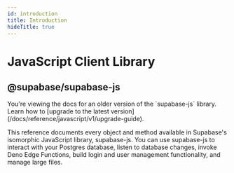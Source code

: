 ```yaml
---
id: introduction
title: Introduction
hideTitle: true
---
```


<div className="flex items-start gap-6 not-prose" id="introduction">
  <IconMenuJavascript width={35} height={35} />
  <div className="flex flex-col gap-2">
    <h1 className="text-3xl text-scale-1200 m-0">JavaScript Client Library</h1>
    <h2 className="text-base font-mono text-scale-1100">@supabase/supabase-js</h2>
  </div>
</div>

<div className="max-w-xl">
  <Admonition type="caution">
    You're viewing the docs for an older version of the `supabase-js` library. Learn how to [upgrade
    to the latest version](/docs/reference/javascript/v1/upgrade-guide).
  </Admonition>

  This reference documents every object and method available in Supabase's isomorphic JavaScript library, supabase-js. You can use supabase-js to interact with your Postgres database, listen to database changes, invoke Deno Edge Functions, build login and user management functionality, and manage large files.
</div>
